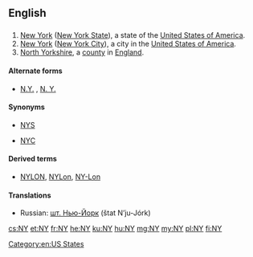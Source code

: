 {{also|Appendix:Variations of "ny"}}
==English==

==={{abbreviation}}===
{{head|en|abbreviation}}

# [[New York]] ([[New York State]]), a state of the [[United States of America]].
# [[New York]] ([[New York City]]), a city in the [[United States of America]].
# [[North Yorkshire]], a [[county]] in [[England]].

====Alternate forms====
* {{sense|New York}} [[N.Y.]] , [[N. Y.]]

====Synonyms====
* {{sense|State of New York}} [[NYS]]
* {{sense|City of New York}} [[NYC]]

====Derived terms====
* {{sense|City of New York}} [[NYLON]], [[NYLon]], [[NY-Lon]] {{gloss|New York&mdash;London}}

====Translations====
{{trans-top|New York State}}
* Russian: [[шт. Нью-Йорк]] (štat N’ju-Jórk) {{m}}
{{trans-mid}}
{{trans-bottom}}

[[Category:en:US States]]

[[cs:NY]]
[[et:NY]]
[[fr:NY]]
[[he:NY]]
[[ku:NY]]
[[hu:NY]]
[[mg:NY]]
[[my:NY]]
[[pl:NY]]
[[fi:NY]]
